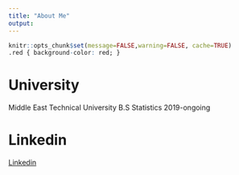 ```yaml
---
title: "About Me"
output:
---
```



```r
knitr::opts_chunk$set(message=FALSE,warning=FALSE, cache=TRUE)
.red { background-color: red; }
```

# University

Middle East Technical University B.S Statistics 2019-ongoing

# Linkedin

[Linkedin](https://www.linkedin.com/in/ilaydaozcan19?utm_source=share&utm_campaign=share_via&utm_content=profile&utm_medium=android_app)

